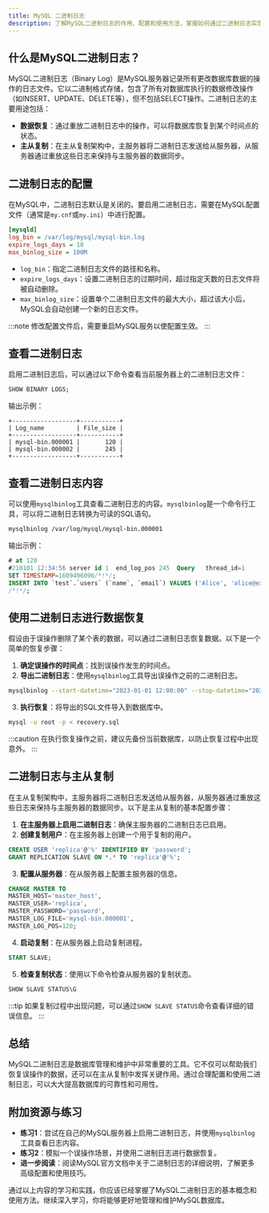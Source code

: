 ```yaml
---
title: MySQL 二进制日志
description: 了解MySQL二进制日志的作用、配置和使用方法，掌握如何通过二进制日志实现数据恢复和主从复制。
---
```


## 什么是MySQL二进制日志？

MySQL二进制日志（Binary Log）是MySQL服务器记录所有更改数据库数据的操作的日志文件。它以二进制格式存储，包含了所有对数据库执行的数据修改操作（如INSERT、UPDATE、DELETE等），但不包括SELECT操作。二进制日志的主要用途包括：

- **数据恢复**：通过重放二进制日志中的操作，可以将数据库恢复到某个时间点的状态。
- **主从复制**：在主从复制架构中，主服务器将二进制日志发送给从服务器，从服务器通过重放这些日志来保持与主服务器的数据同步。

## 二进制日志的配置

在MySQL中，二进制日志默认是关闭的。要启用二进制日志，需要在MySQL配置文件（通常是`my.cnf`或`my.ini`）中进行配置。

```ini
[mysqld]
log_bin = /var/log/mysql/mysql-bin.log
expire_logs_days = 10
max_binlog_size = 100M
```

- `log_bin`：指定二进制日志文件的路径和名称。
- `expire_logs_days`：设置二进制日志的过期时间，超过指定天数的日志文件将被自动删除。
- `max_binlog_size`：设置单个二进制日志文件的最大大小，超过该大小后，MySQL会自动创建一个新的日志文件。

:::note
修改配置文件后，需要重启MySQL服务以使配置生效。
:::

## 查看二进制日志

启用二进制日志后，可以通过以下命令查看当前服务器上的二进制日志文件：

```sql
SHOW BINARY LOGS;
```

输出示例：

```
+------------------+-----------+
| Log_name         | File_size |
+------------------+-----------+
| mysql-bin.000001 |       120 |
| mysql-bin.000002 |       245 |
+------------------+-----------+
```

## 查看二进制日志内容

可以使用`mysqlbinlog`工具查看二进制日志的内容。`mysqlbinlog`是一个命令行工具，可以将二进制日志转换为可读的SQL语句。

```bash
mysqlbinlog /var/log/mysql/mysql-bin.000001
```

输出示例：

```sql
# at 120
#210101 12:34:56 server id 1  end_log_pos 245  Query   thread_id=1     exec_time=0     error_code=0
SET TIMESTAMP=1609496096/*!*/;
INSERT INTO `test`.`users` (`name`, `email`) VALUES ('Alice', 'alice@example.com')
/*!*/;
```

## 使用二进制日志进行数据恢复

假设由于误操作删除了某个表的数据，可以通过二进制日志恢复数据。以下是一个简单的恢复步骤：

1. **确定误操作的时间点**：找到误操作发生的时间点。
2. **导出二进制日志**：使用`mysqlbinlog`工具导出误操作之前的二进制日志。

```bash
mysqlbinlog --start-datetime="2023-01-01 12:00:00" --stop-datetime="2023-01-01 12:30:00" /var/log/mysql/mysql-bin.000001 > recovery.sql
```

3. **执行恢复**：将导出的SQL文件导入到数据库中。

```bash
mysql -u root -p < recovery.sql
```

:::caution
在执行恢复操作之前，建议先备份当前数据库，以防止恢复过程中出现意外。
:::

## 二进制日志与主从复制

在主从复制架构中，主服务器将二进制日志发送给从服务器，从服务器通过重放这些日志来保持与主服务器的数据同步。以下是主从复制的基本配置步骤：

1. **在主服务器上启用二进制日志**：确保主服务器的二进制日志已启用。
2. **创建复制用户**：在主服务器上创建一个用于复制的用户。

```sql
CREATE USER 'replica'@'%' IDENTIFIED BY 'password';
GRANT REPLICATION SLAVE ON *.* TO 'replica'@'%';
```

3. **配置从服务器**：在从服务器上配置主服务器的信息。

```sql
CHANGE MASTER TO
MASTER_HOST='master_host',
MASTER_USER='replica',
MASTER_PASSWORD='password',
MASTER_LOG_FILE='mysql-bin.000001',
MASTER_LOG_POS=120;
```

4. **启动复制**：在从服务器上启动复制进程。

```sql
START SLAVE;
```

5. **检查复制状态**：使用以下命令检查从服务器的复制状态。

```sql
SHOW SLAVE STATUS\G
```

:::tip
如果复制过程中出现问题，可以通过`SHOW SLAVE STATUS`命令查看详细的错误信息。
:::

## 总结

MySQL二进制日志是数据库管理和维护中非常重要的工具。它不仅可以帮助我们恢复误操作的数据，还可以在主从复制中发挥关键作用。通过合理配置和使用二进制日志，可以大大提高数据库的可靠性和可用性。

## 附加资源与练习

- **练习1**：尝试在自己的MySQL服务器上启用二进制日志，并使用`mysqlbinlog`工具查看日志内容。
- **练习2**：模拟一个误操作场景，并使用二进制日志进行数据恢复。
- **进一步阅读**：阅读MySQL官方文档中关于二进制日志的详细说明，了解更多高级配置和使用技巧。

通过以上内容的学习和实践，你应该已经掌握了MySQL二进制日志的基本概念和使用方法。继续深入学习，你将能够更好地管理和维护MySQL数据库。